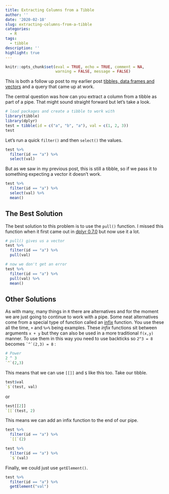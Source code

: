 ```yaml
---
title: Extracting Columns from a Tibble
author: ''
date: '2020-02-18'
slug: extracting-columns-from-a-tibble
categories:
  - R
tags:
  - tibble
description: ''
highlight: true
---
```



```r
knitr::opts_chunk$set(eval = TRUE, echo = TRUE, comment = NA, 
                      warning = FALSE, message = FALSE)
```

This is both a follow up post to my earlier post [tibbles, data frames and vectors](https://www.aj2duncan.com/blog/tibbles-dataframes-and-vectors/) and a query that came up at work. 

The central question was how can you extract a column from a tibble as part of a pipe. That might sound straight forward but let's take a look.

```r
# load packages and create a tibble to work with
library(tibble)
library(dplyr)
test = tibble(id = c("a", "b", "a"), val = c(1, 2, 3))
test
```

Let's run a quick `filter()` and then `select()` the values.

```r
test %>%
  filter(id == "a") %>%
  select(val)
```

But as we saw in my previous post, this is still a tibble, so if we pass it to something expecting a vector it doesn't work.

```r
test %>%
  filter(id == "a") %>%
  select(val) %>%
  mean()
```

## The Best Solution

The best solution to this problem is to use the `pull()` function. I missed this function when it first came out in [dplyr 0.7.0](https://blog.rstudio.com/2017/06/13/dplyr-0-7-0/) but now use it a lot.

```r
# pull() gives us a vector 
test %>%
  filter(id == "a") %>%
  pull(val) 

# now we don't get an error
test %>%
  filter(id == "a") %>%
  pull(val) %>%
  mean()
```

## Other Solutions

As with many, many things in `R` there are alternatives and for the moment we are just going to continue to work with a pipe. Some neat alternatives come from a special type of function called an [infix](http://adv-r.had.co.nz/Functions.html#special-calls) function. You use these all the time, `+` and `%>%` being examples. These *infix* functions sit between arguments `x + y` but they can also be used in a more traditional `f(x,y)` manner. To use them in this way you need to use backticks so `2^3 = 8` becomes `` `^`(2,3) = 8`` :

```r
# Power
2 ^ 3
`^`(2,3)
```

This means that we can use `[[]]` and `$` like this too. Take our tibble.

```r
test$val
`$`(test, val)
```

or 

```r
test[[2]]
`[[`(test, 2)
```

This means we can add an infix function to the end of our pipe.

```r
test %>%
  filter(id == "a") %>%
  `[[`(2)
```

```r
test %>%
  filter(id == "a") %>%
  `$`(val)
```

Finally, we could just use `getElement()`.

```r
test %>%
  filter(id == "a") %>%
  getElement("val")
```

